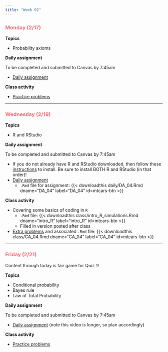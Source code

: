 ```yaml
---
title: "Week 02"
---
```


::: {style="color: #F66D7A"}
### Monday (2/17)
:::

**Topics**

-   Probability axioms

**Daily assignment**

To be completed and submitted to Canvas by 7:45am

-   [Daily assignment](daily/DA_03.pdf)

**Class activity**

-   [Practice problems](class/CA_03.pdf)

------------------------------------------------------------------------

::: {style="color: #F66D7A"}
### Wednesday (2/19)
:::

**Topics**

-   R and RStudio

**Daily assignment**

To be completed and submitted to Canvas by 7:45am

-   If you do not already have R and RStudio downloaded, then follow these [instructions](daily/installation_instructions.qmd) to install. Be sure to install BOTH R and RStudio (in that order)!
-   [Daily assignment](daily/DA_04.pdf)
    -   `.Rmd` file for assignment: {{< downloadthis daily/DA_04.Rmd dname="DA_04" label="DA_04" id=mtcars-btn >}}

**Class activity**

-   Covering some basics of coding in `R`
    -   `.Rmd` file: {{< downloadthis class/intro_R_simulations.Rmd dname="intro_R" label="intro_R" id=mtcars-btn >}}
    -   Filled in version posted after class
-   [Extra problems](class/CA_04.pdf) and associated `.Rmd` file: {{< downloadthis class/CA_04.Rmd dname="CA_04" label="CA_04" id=mtcars-btn >}}

------------------------------------------------------------------------

::: {style="color: #F66D7A"}
### Friday (2/21)
:::

Content through today is fair game for Quiz 1!

**Topics**

-   Conditional probability
-   Bayes rule
-   Law of Total Probability

**Daily assignment**

To be completed and submitted to Canvas by 7:45am

-   [Daily assignment](daily/DA_05.pdf) (note this video is longer, so plan accordingly)

**Class activity**

-   [Practice problems](class/CA_05.pdf)
